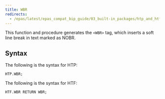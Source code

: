 ```yaml
---
title: WBR
redirects:
  - /epas/latest/epas_compat_bip_guide/03_built-in_packages/htp_and_htf/wbr/ #generated for docs/epas/reorg-role-use-case-mode
---
```


This function and procedure generates the `<WBR>` tag, which inserts a soft line break in text marked as NOBR.

## Syntax

The following is the syntax for HTP:

```
HTP.WBR;
```

The following is the syntax for HTF:

```
HTF.WBR RETURN WBR;
```
